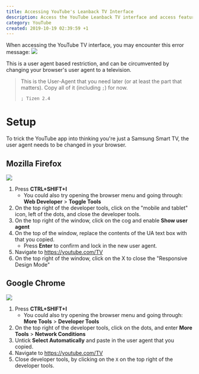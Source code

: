 ```yaml
---
title: Accessing YouTube's Leanback TV Interface
description: Access the YouTube Leanback TV interface and access features not found on regular YouTube
category: YouTube
created: 2019-10-19 02:39:59 +1
---
```



When accessing the YouTube TV interface, you may encounter this error message:
<img src={disappointing} />

This is a user agent based restriction, and can be circumvented by changing your browser's user agent to a television.

> This is the User-Agent that you need later (or at least the part that matters).
> Copy all of it (including `;`) for now.
>
> `; Tizen 2.4`

# Setup
To trick the YouTube app into thinking you're just a Samsung Smart TV, the user agent needs to be changed in your browser.

## Mozilla Firefox
<img src={firefox} />

1. Press **CTRL+SHIFT+I**
	- You could also try opening the browser menu and going through: **Web Developer** > **Toggle Tools**
2. On the top right of the developer tools, click on the "mobile and tablet" icon, left of the dots, and close the developer tools.
3. On the top right of the window, click on the cog and enable **Show user agent**
4. On the top of the window, replace the contents of the UA text box with that you copied.
	- Press **Enter** to confirm and lock in the new user agent.
5. Navigate to https://youtube.com/TV
6. On the top right of the window, click on the X to close the "Responsive Design Mode"

## Google Chrome
<img src={chromium} />

1. Press **CTRL+SHIFT+I**
	- You could also try opening the browser menu and going through: **More Tools** > **Developer Tools**
2. On the top right of the developer tools, click on the dots, and enter **More Tools** > **Network Conditions**
3. Untick **Select Automatically** and paste in the user agent that you copied.
4. Navigate to https://youtube.com/TV
5. Close developer tools, by clicking on the `X` on the top right of the developer tools.
